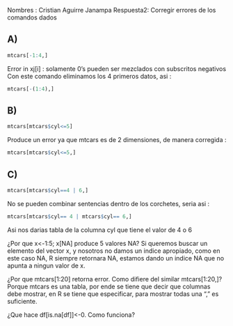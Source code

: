 Nombres : Cristian Aguirre Janampa
Respuesta2: Corregir errores de los comandos dados

## A)
```r
mtcars[-1:4,]
```
Error in xj[i] : 
 solamente 0's pueden ser mezclados con subscritos negativos
Con este comando eliminamos los 4 primeros datos, asi :
```r
mtcars[-(1:4),] 
```
## B)
```r
mtcars[mtcars$cyl<=5]
```
Produce un error ya que mtcars es de 2 dimensiones, de manera corregida :
```r
mtcars[mtcars$cyl<=5,]
```
## C)
```r
mtcars[mtcars$cyl==4 | 6,]
```
No se pueden combinar sentencias dentro de los corchetes, seria asi :
```r
mtcars[mtcars$cyl== 4 | mtcars$cyl== 6,]
```
Asi nos darias tabla de la columna cyl que tiene el valor de 4 o 6

¿Por que x<-1:5; x[NA] produce 5 valores NA?
Si queremos buscar un elemento del vector x, y nosotros no damos un indice apropiado, como en este caso NA, R siempre retornara NA, estamos dando un indice NA que no apunta a ningun valor de x.

¿Por que mtcars[1:20] retorna error. Como difiere del similar mtcars[1:20,]?
Porque mtcars es una tabla, por ende se tiene que decir que columnas debe mostrar, en R se tiene que especificar, para mostrar todas una "," es suficiente.

¿Que hace df[is.na[df]]<-0. Como funciona?



